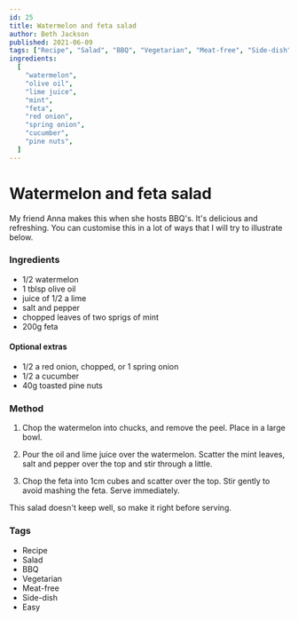 ```yaml
---
id: 25
title: Watermelon and feta salad
author: Beth Jackson
published: 2021-06-09
tags: ["Recipe", "Salad", "BBQ", "Vegetarian", "Meat-free", "Side-dish", "Easy"]
ingredients:
  [
    "watermelon",
    "olive oil",
    "lime juice",
    "mint",
    "feta",
    "red onion",
    "spring onion",
    "cucumber",
    "pine nuts",
  ]
---
```


# Watermelon and feta salad

My friend Anna makes this when she hosts BBQ's. It's delicious and refreshing. You can customise this in a lot of ways that I will try to illustrate below.

### Ingredients

- 1/2 watermelon
- 1 tblsp olive oil
- juice of 1/2 a lime
- salt and pepper
- chopped leaves of two sprigs of mint
- 200g feta

#### Optional extras

- 1/2 a red onion, chopped, or 1 spring onion
- 1/2 a cucumber
- 40g toasted pine nuts

### Method

1. Chop the watermelon into chucks, and remove the peel. Place in a large bowl.

2. Pour the oil and lime juice over the watermelon. Scatter the mint leaves, salt and pepper over the top and stir through a little.

3. Chop the feta into 1cm cubes and scatter over the top. Stir gently to avoid mashing the feta. Serve immediately.

This salad doesn't keep well, so make it right before serving.

### Tags

- Recipe
- Salad
- BBQ
- Vegetarian
- Meat-free
- Side-dish
- Easy
